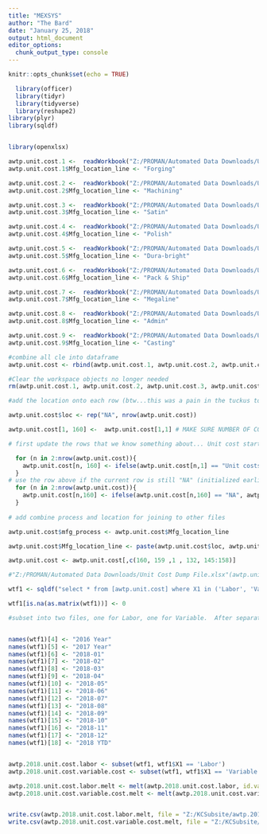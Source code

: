 ---
title: "MEXSYS"
author: "The Bard"
date: "January 25, 2018"
output: html_document
editor_options: 
  chunk_output_type: console
---

```{r setup, include=FALSE}
knitr::opts_chunk$set(echo = TRUE)

  library(officer)
  library(tidyr)
  library(tidyverse)
  library(reshape2)
library(plyr)
library(sqldf)



```


```{r}
library(openxlsx)

awtp.unit.cost.1 <-  readWorkbook("Z:/PROMAN/Automated Data Downloads/Unit Cost Dump File.xlsx", sheet = 5, startRow = 2, colNames = FALSE) 
awtp.unit.cost.1$Mfg_location_line <- "Forging" 

awtp.unit.cost.2 <-  readWorkbook("Z:/PROMAN/Automated Data Downloads/Unit Cost Dump File.xlsx", sheet = 6, startRow = 2, colNames = FALSE) 
awtp.unit.cost.2$Mfg_location_line <- "Machining" 

awtp.unit.cost.3 <-  readWorkbook("Z:/PROMAN/Automated Data Downloads/Unit Cost Dump File.xlsx", sheet = 7, startRow = 2, colNames = FALSE)
awtp.unit.cost.3$Mfg_location_line <- "Satin" 

awtp.unit.cost.4 <-  readWorkbook("Z:/PROMAN/Automated Data Downloads/Unit Cost Dump File.xlsx", sheet = 8, startRow = 2, colNames = FALSE) 
awtp.unit.cost.4$Mfg_location_line <- "Polish" 

awtp.unit.cost.5 <-  readWorkbook("Z:/PROMAN/Automated Data Downloads/Unit Cost Dump File.xlsx", sheet = 9, startRow = 2, colNames = FALSE) 
awtp.unit.cost.5$Mfg_location_line <- "Dura-bright" 

awtp.unit.cost.6 <-  readWorkbook("Z:/PROMAN/Automated Data Downloads/Unit Cost Dump File.xlsx", sheet = 10, startRow = 2, colNames = FALSE)
awtp.unit.cost.6$Mfg_location_line <- "Pack & Ship" 

awtp.unit.cost.7 <-  readWorkbook("Z:/PROMAN/Automated Data Downloads/Unit Cost Dump File.xlsx", sheet = 11, startRow = 2, colNames = FALSE) 
awtp.unit.cost.7$Mfg_location_line <- "Megaline" 

awtp.unit.cost.8 <-  readWorkbook("Z:/PROMAN/Automated Data Downloads/Unit Cost Dump File.xlsx", sheet = 12, startRow = 2, colNames = FALSE) 
awtp.unit.cost.8$Mfg_location_line <- "Admin" 

awtp.unit.cost.9 <-  readWorkbook("Z:/PROMAN/Automated Data Downloads/Unit Cost Dump File.xlsx", sheet = 13, startRow = 2, colNames = FALSE) 
awtp.unit.cost.9$Mfg_location_line <- "Casting" 

#combine all cle into dataframe
awtp.unit.cost <- rbind(awtp.unit.cost.1, awtp.unit.cost.2, awtp.unit.cost.3, awtp.unit.cost.4, awtp.unit.cost.5, awtp.unit.cost.6, awtp.unit.cost.7, awtp.unit.cost.8)

#Clear the workspace objects no longer needed
rm(awtp.unit.cost.1, awtp.unit.cost.2, awtp.unit.cost.3, awtp.unit.cost.4, awtp.unit.cost.5, awtp.unit.cost.6, awtp.unit.cost.7, awtp.unit.cost.8, awtp.unit.cost.9)

#add the location onto each row (btw...this was a pain in the tuckus to figure out!)

awtp.unit.cost$loc <- rep("NA", nrow(awtp.unit.cost))

awtp.unit.cost[1, 160] <-  awtp.unit.cost[1,1] # MAKE SURE NUMBER OF COLUMNS DOESNT CHANGE OR CHANGE CODE TO ONLY PULL 2018 cols???

# first update the rows that we know something about... Unit cost starts the dataset for each location, so update those based on X1

  for (n in 2:nrow(awtp.unit.cost)){
    awtp.unit.cost[n, 160] <- ifelse(awtp.unit.cost[n,1] == "Unit costs", awtp.unit.cost[n-1,1], awtp.unit.cost[n,160])
  }
# use the row above if the current row is still "NA" (initialized earlier. not NA but "NA")
  for (n in 2:nrow(awtp.unit.cost)){
    awtp.unit.cost[n,160] <- ifelse(awtp.unit.cost[n,160] == "NA", awtp.unit.cost[n-1,160], awtp.unit.cost[n,160])
  }
    
# add combine process and location for joining to other files

awtp.unit.cost$mfg_process <- awtp.unit.cost$Mfg_location_line

awtp.unit.cost$Mfg_location_line <- paste(awtp.unit.cost$loc, awtp.unit.cost$mfg_process, sep = " ")

awtp.unit.cost <- awtp.unit.cost[,c(160, 159 ,1 , 132, 145:158)]

#"Z:/PROMAN/Automated Data Downloads/Unit Cost Dump File.xlsx"(awtp.unit.cost)

wtf1 <- sqldf("select * from [awtp.unit.cost] where X1 in ('Labor', 'Variable cost')")

wtf1[is.na(as.matrix(wtf1))] <- 0

#subset into two files, one for Labor, one for Variable.  After separate, melt it, change column anmes and then merge to get costs on correct month/year


names(wtf1)[4] <- "2016 Year"
names(wtf1)[5] <- "2017 Year"
names(wtf1)[6] <- "2018-01"
names(wtf1)[7] <- "2018-02"
names(wtf1)[8] <- "2018-03"
names(wtf1)[9] <- "2018-04"
names(wtf1)[10] <- "2018-05"
names(wtf1)[11] <- "2018-06"
names(wtf1)[12] <- "2018-07"
names(wtf1)[13] <- "2018-08"
names(wtf1)[14] <- "2018-09"
names(wtf1)[15] <- "2018-10"
names(wtf1)[16] <- "2018-11"
names(wtf1)[17] <- "2018-12"
names(wtf1)[18] <- "2018 YTD"


awtp.2018.unit.cost.labor <- subset(wtf1, wtf1$X1 == 'Labor')
awtp.2018.unit.cost.variable.cost <- subset(wtf1, wtf1$X1 == 'Variable cost')

awtp.2018.unit.cost.labor.melt <- melt(awtp.2018.unit.cost.labor, id.vars = c("loc", "Mfg_location_line", "X1"))
awtp.2018.unit.cost.variable.cost.melt <- melt(awtp.2018.unit.cost.variable.cost, id.vars = c("loc", "Mfg_location_line", "X1"))


write.csv(awtp.2018.unit.cost.labor.melt, file = "Z:/KCSubsite/awtp.2018.unit.cost.labor.melt.csv")
write.csv(awtp.2018.unit.cost.variable.cost.melt, file = "Z:/KCSubsite/awtp.2018.unit.cost.variable.cost.melt.csv")

```